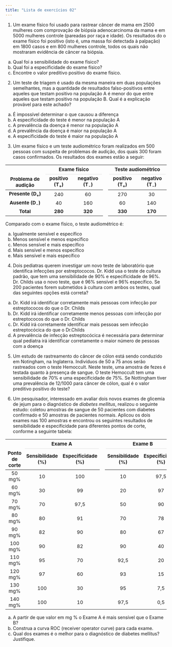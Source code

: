 ```yaml
---
title: "Lista de exercícios 02"
---
```


1) Um exame físico foi usado para rastrear câncer de mama em 2500 mulheres com comprovação de biópsia adenocarcinoma da mama e em 5000 mulheres controle (pareadas por raça e idade). Os resultados do o exame físico foi positivo (isto é, uma massa foi detectada à palpação) em 1800 casos e em 800 mulheres controle, todos os quais não mostraram evidência de câncer na biópsia.

  a) Qual foi a sensibilidade do exame físico?
  b) Qual foi a especificidade do exame físico?
  c) Encontre o valor preditivo positivo do exame físico.


2) Um teste de triagem é usado da mesma maneira em duas populações semelhantes, mas a quantidade de resultados falso-positivos entre aqueles que testam positivo na população A é menor do que entre aqueles que testam positivo na população B. Qual é a explicação provável para este achado?

  a) É impossível determinar o que causou a diferença
  b) A especificidade do teste é menor na população A
  c) A prevalência da doença é menor na população A
  d) A prevalência da doença é maior na população A
  e) A especificidade do teste é maior na população A


3) Um exame físico e um teste audiométrico foram realizados em 500 pessoas com suspeita de problemas de audição, dos quais 300 foram casos confirmados. Os resultados dos exames estão a seguir:


```{=html}
<html lang="pt">
<head>
    <meta charset="UTF-8">
    <meta http-equiv="X-UA-Compatible" content="IE=edge">
    <meta name="viewport" content="width=device-width, initial-scale=1.0">


    <!-- Link da fonte está na descrição -->
    <link href="https://fonts.googleapis.com/css?family=Montserrat:wght@500&display=swap" 
    rel="stylesheet"> 

    <link rel="stylesheet" href="style.css">
</head>
<body>
<table class="table table-striped" style="width: auto !important; margin-left: auto; margin-right: auto;">
<thead>
<tr>
<th style="empty-cells: hide;border-bottom:hidden;" colspan="1">
</th>
<th style="border-bottom:hidden;padding-bottom:0; padding-left:3px;padding-right:3px;text-align: center; font-weight: bold; " colspan="2">
<div style="border-bottom: 1px solid #ddd; padding-bottom: 5px; font-size:15px;">
Exame físico
</div>
</th>
<th style="empty-cells: hide;border-bottom:hidden;" colspan="1">
</th>
<th style="border-bottom:hidden;padding-bottom:0; padding-left:3px;padding-right:3px;text-align: center; font-weight: bold; " colspan="2">
<div style="border-bottom: 1px solid #ddd; padding-bottom: 5px; font-size:15px;">
Teste audiométrico
</div>
</th>
</tr>
<tr>
<th style="text-align:center;font-weight: bold;font-size:15px;">
Problema de audição
</th>
<th style="text-align:center;font-weight: bold;font-size:15px;">
positivo (T<sub>+</sub>)
</th>
<th style="text-align:center;font-weight: bold;font-size:15px;">
negativo (T<sub>-</sub>) 
</th>
<th style="empty-cells: hide;border-bottom:hidden;" colspan="1">
</th>
<th style="text-align:center;font-weight: bold;font-size:15px;">
positivo (T<sub>+</sub>)
</th>
<th style="text-align:center;font-weight: bold;font-size:15px;">
negativo (T<sub>-</sub>) 
</th>
</tr>
</thead>
<tbody>
<tr>
<td style="text-align:center;font-weight: bold;font-size:15px;">
Presente (D<sub>+</sub>)
</td>
<td style="text-align:center;font-size:15px;">
240
</td>
<td style="text-align:center;font-size:15px;">
60
</td>
<th style="empty-cells: hide;border-bottom:hidden;" colspan="1">
</th>
<td style="text-align:center;font-size:15px;">
270
</td>
<td style="text-align:center;font-size:15px;">
30
</td>
</tr>
<tr>
<td style="text-align:center;font-weight: bold;font-size:15px;">
Ausente (D<sub>-</sub>)
</td>
<td style="text-align:center;font-size:15px;">
40
</td>
<td style="text-align:center;font-size:15px;">
160
</td>
<th style="empty-cells: hide;border-bottom:hidden;" colspan="1">
</th>
<td style="text-align:center;font-size:15px;">
60
</td>
<td style="text-align:center;font-size:15px;">
140
</td>
</tr>
<tr>
<td style="text-align:center;font-weight: bold;font-weight: bold;font-size:15px;">
Total
</td>
<td style="text-align:center;font-weight: bold;font-size:15px;">
280
</td>
<td style="text-align:center;font-weight: bold;font-size:15px;">
320
</td>
<th style="empty-cells: hide;border-bottom:hidden;" colspan="1">
</th>
<td style="text-align:center;font-weight: bold;font-size:15px;">
330
</td>
<td style="text-align:center;font-weight: bold;font-size:15px;">
170
</td>
</tr>
</tbody>
</table>
</body>
</html>
```


Comparado com o exame físico, o teste audiométrico é:

  a) Igualmente sensível e específico
  b) Menos sensível e menos específico
  c) Menos sensível e mais específico
  d) Mais sensível e menos específico
  e) Mais sensível e mais específico


4) Dois pediatras querem investigar um novo teste de laboratório que identifica infecções por estreptococos. Dr. Kidd usa o teste de cultura padrão, que tem uma sensibilidade de 90% e especificidade de 96%. Dr. Childs usa o novo teste, que é 96% sensível e 96% específico. Se 200 pacientes forem submetidos à cultura com ambos os testes, qual das seguintes opções está correta?


  a) Dr. Kidd irá identificar corretamente mais pessoas com infecção por estreptococos do que o Dr. Childs
  b) Dr. Kidd irá identificar corretamente menos pessoas com infecção por estreptococos do que o Dr. Childs
  c) Dr. Kidd irá corretamente identificar mais pessoas sem infecção estreptocócica do que o Dr.Childs
  d) A prevalência de infecção estreptocócica é necessária para determinar qual pediatra irá identificar corretamente o maior número de pessoas com a doença


5) Um estudo de rastreamento do câncer de cólon está sendo conduzido em Notingham, na Inglaterra. Indivíduos de 50 a 75 anos serão rastreados com o teste Hemoccult. Neste teste, uma amostra de fezes é testada quanto à presença de sangue. O teste Hemoccult tem uma sensibilidade de 70% e uma especificidade de 75%. Se Nottingham tiver uma prevalência de 12/1000 para câncer de cólon, qual é o valor preditivo positivo do teste?


6) Um pesquisador, interessado em avaliar dois novos exames de glicemia de jejum para o diagnóstico de *diabetes mellitus*, realizou o seguinte estudo: coletou amostras de sangue de 50 pacientes com diabetes confirmado e 50 amostras de pacientes normais. Aplicou os dois exames nas 100 amostras e encontrou os seguintes resultados de sensibilidade
e especificidade para diferentes pontos de corte, conforme a seguinte tabela:


```{=html}
<html lang="pt">
<head>
    <meta charset="UTF-8">
    <meta http-equiv="X-UA-Compatible" content="IE=edge">
    <meta name="viewport" content="width=device-width, initial-scale=1.0">


    <!-- Link da fonte está na descrição -->
    <link href="https://fonts.googleapis.com/css?family=Montserrat:wght@500&display=swap" 
    rel="stylesheet"> 

    <link rel="stylesheet" href="style.css">
</head>
<body>
<table class="table table-striped" style="width: auto !important; margin-left: auto; margin-right: auto;">
<thead>
<tr>
<th style="empty-cells: hide;border-bottom:hidden;" colspan="1">
</th>
<th style="border-bottom:hidden;padding-bottom:0; padding-left:3px;padding-right:3px;text-align: center; font-weight: bold; " colspan="2">
<div style="border-bottom: 1px solid #ddd; padding-bottom: 5px; font-size:15px;">
Exame A
</div>
</th>
<th style="empty-cells: hide;border-bottom:hidden;" colspan="1">
</th>
<th style="border-bottom:hidden;padding-bottom:0; padding-left:3px;padding-right:3px;text-align: center; font-weight: bold; " colspan="2">
<div style="border-bottom: 1px solid #ddd; padding-bottom: 5px; font-size:15px;">
Exame B
</div>
</th>
</tr>
<tr>
<th style="text-align:center;font-weight: bold;font-size:15px;">
Ponto de corte
</th>
<th style="text-align:center;font-weight: bold;font-size:15px;">
Sensibilidade (%)
</th>
<th style="text-align:center;font-weight: bold;font-size:15px;">
Especificidade (%) 
</th>
<th style="empty-cells: hide;border-bottom:hidden;" colspan="1">
</th>
<th style="text-align:center;font-weight: bold;font-size:15px;">
Sensibilidade (%)
</th>
<th style="text-align:center;font-weight: bold;font-size:15px;">
Especificidade (%) 
</th>
</tr>
</thead>
<tbody>
<tr>
<td style="text-align:center;font-size:15px;">
50 mg%
</td>
<td style="text-align:center;font-size:15px;">
10
</td>
<td style="text-align:center;font-size:15px;">
100
</td>
<th style="empty-cells: hide;border-bottom:hidden;" colspan="1">
</th>
<td style="text-align:center;font-size:15px;">
10
</td>
<td style="text-align:center;font-size:15px;">
97,5 
</td>
</tr>
<tr>
<td style="text-align:center;font-size:15px;">
60 mg%
</td>
<td style="text-align:center;font-size:15px;">
30
</td>
<td style="text-align:center;font-size:15px;">
99
</td>
<th style="empty-cells: hide;border-bottom:hidden;" colspan="1">
</th>
<td style="text-align:center;font-size:15px;">
20
</td>
<td style="text-align:center;font-size:15px;">
97 
</td>
</tr>
<tr>
<td style="text-align:center;font-size:15px;">
70 mg%
</td>
<td style="text-align:center;font-size:15px;">
70
</td>
<td style="text-align:center;font-size:15px;">
97,5
</td>
<th style="empty-cells: hide;border-bottom:hidden;" colspan="1">
</th>
<td style="text-align:center;font-size:15px;">
50
</td>
<td style="text-align:center;font-size:15px;">
90 
</td>
</tr>
<tr>
<td style="text-align:center;font-size:15px;">
80 mg%
</td>
<td style="text-align:center;font-size:15px;">
80
</td>
<td style="text-align:center;font-size:15px;">
91
</td>
<th style="empty-cells: hide;border-bottom:hidden;" colspan="1">
</th>
<td style="text-align:center;font-size:15px;">
70
</td>
<td style="text-align:center;font-size:15px;">
78 
</td>
</tr>
<td style="text-align:center;font-size:15px;">
90 mg%
</td>
<td style="text-align:center;font-size:15px;">
82
</td>
<td style="text-align:center;font-size:15px;">
90
</td>
<th style="empty-cells: hide;border-bottom:hidden;" colspan="1">
</th>
<td style="text-align:center;font-size:15px;">
80
</tdd>
<td style="text-align:center;font-size:15px;">
67 
</td>
</tr>
<td style="text-align:center;font-size:15px;">
100 mg%
</td>
<td style="text-align:center;font-size:15px;">
90
</td>
<td style="text-align:center;font-size:15px;">
82
</td>
<th style="empty-cells: hide;border-bottom:hidden;" colspan="1">
</th>
<td style="text-align:center;font-size:15px;">
90
</td>
<td style="text-align:center;font-size:15px;">
40 
</td>
</tr>
<td style="text-align:center;font-size:15px;">
110 mg%
</td>
<td style="text-align:center;font-size:15px;">
95
</td>
<td style="text-align:center;font-size:15px;">
70
</td>
<th style="empty-cells: hide;border-bottom:hidden;" colspan="1">
</th>
<td style="text-align:center;font-size:15px;">
92,5
</td>
<td style="text-align:center;font-size:15px;">
20
</td>
</tr>
<td style="text-align:center;font-size:15px;">
120 mg%
</td>
<td style="text-align:center;font-size:15px;">
97
</td>
<td style="text-align:center;font-size:15px;">
60
</td>
<th style="empty-cells: hide;border-bottom:hidden;" colspan="1">
</th>
<td style="text-align:center;font-size:15px;">
93
</td>
<td style="text-align:center;font-size:15px;">
15
</td>
</tr>
<td style="text-align:center;font-size:15px;">
130 mg%
</td>
<td style="text-align:center;font-size:15px;">
100
</td>
<td style="text-align:center;font-size:15px;">
30
</td>
<th style="empty-cells: hide;border-bottom:hidden;" colspan="1">
</th>
<td style="text-align:center;font-size:15px;">
95
</td>
<td style="text-align:center;font-size:15px;">
7,5 
</td>
</tr>
<td style="text-align:center;font-size:15px;">
140 mg%
</td>
<td style="text-align:center;font-size:15px;">
100
</td>
<td style="text-align:center;font-size:15px;">
10
</td>
<th style="empty-cells: hide;border-bottom:hidden;" colspan="1">
</th>
<td style="text-align:center;font-size:15px;">
97,5
</td>
<td style="text-align:center;font-size:15px;">
0,5 
</td>
</tr>
<tr>
</tr>
</tbody>
</table>
</body>
</html>
```


  a) A partir de que valor em mg % o Exame A é mais sensível que o Exame B?
  b) Construa a curva ROC (receiver operator curve) para cada exame.
  c) Qual dos exames é o melhor para o diagnóstico de diabetes mellitus? Justifique.
    
